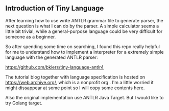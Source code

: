## Introduction of Tiny Language

After learning how to use write ANTLR grammar file to generate parser, the next question is what I can do by the parser. A simple 
calculator seems a little bit trivial, while a general-purpose language could be very difficult for someone as a beginner.

So after spending some time on searching, I found this repo really helpful for me to understand how to implement a interpreter 
for a extremely simple language with the generated ANTLR parser:

https://github.com/bkiers/tiny-language-antlr4

The tutorial blog together with language specification is hosted on https://web.archive.org/, which is a nonprofit org . I'm a little
worried it might dissappear at some point so I will copy some contents here.

Also the original implementation use ANTLR Java Target. But I would like to try Golang target. 